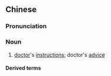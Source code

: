 {{also|医嘱}}
==Chinese==
{{zh-forms|s=医嘱}}

===Pronunciation===
{{zh-pron
|m=yīzhǔ
|c=ji1 zuk1
|mn=qz,xm,zz:i-chiok
|cat=n
}}

===Noun===
{{zh-noun}}

# [[doctor]]'s [[instruction]]s; doctor's [[advice]]

====Derived terms====
{{zh-der|遵醫囑}}